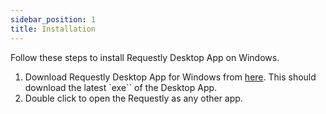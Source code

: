```yaml
---
sidebar_position: 1
title: Installation
---
```



Follow these steps to install Requestly Desktop App on Windows.

1. Download Requestly Desktop App for Windows from [here](https://requestly.io/desktop). This should download the latest `exe`` of the Desktop App.
2. Double click to open the Requestly as any other app.
